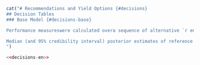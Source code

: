 ```r
cat("# Recommendations and Yield Options {#decisions}
## Decision Tables
### Base Model {#decisions-base}

Performance measureswere calculated overa sequence of alternative `r end_yr` projected catch levels and are based on one-year projections to `r proj_yr`. Projected, bias-corrected log recruitment anomalies in `r end_yr` and `r proj_yr` were drawn randomly from a normal distribution, $~N(0,\tau)$.

Median (and 95% credibility interval) posterior estimates of reference points (MSY and $B_0$-based reference points) and benchmarks(B1996, B2015, F2014)were providedinTable6. Decision tables are presented showing predicted probabilities of undesirable states under alternative 2015 projected catch levels.
")
```

```r
<<decisions-en>>
```